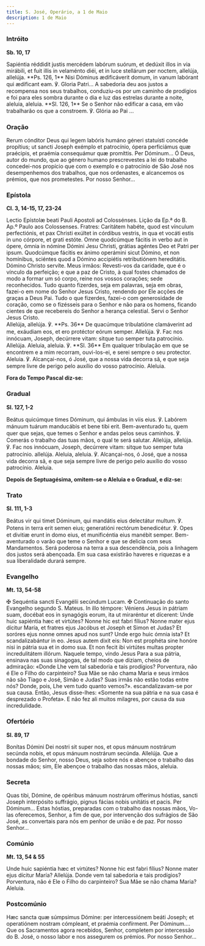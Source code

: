 ```yaml
---
title: S. José, Operário, a 1 de Maio
description: 1 de Maio
---
```


### Intróito

**Sb. 10, 17**

<div class="side-by-side not-content">
  <span>
    Sapiéntia réddidit justis mercédem labórum suórum, et dedúxit illos in via mirábili, et fuit
    illis in velaménto diéi, et in luce stellárum per noctem, allelúja, allelúja. **Ps. 126, 1**
    Nisi Dóminus ædificáverit domum, in vanum labórant qui ædíficant eam. ℣. Gloria Patri...
  </span>
  <span>
    A sabedoria deu aos justos a recompensa nos seus trabalhos, conduziu-os por um caminho de
    prodígios e foi para eles sombra durante o dia e luz das estrelas durante a noite, aleluia,
    aleluia. **Sl. 126, 1** Se o Senhor não edificar a casa, em vão trabalharão os que a constroem.
    ℣. Glória ao Pai ...
  </span>
</div>

### Oração

<div class="side-by-side not-content">
  <span>
    Rerum cónditor Deus qui legem labóris humáno géneri statuísti concéde propítius; ut sancti
    Joseph exémplo et patrocínio, ópera perficiámus quæ praécipis, et praémia consequámur quæ
    promíttis. Per Dóminum...
  </span>
  <span>
    Ó Deus, autor do mundo, que ao género humano prescrevestes a lei do trabalho concedei-nos
    propício que com o exemplo e o patrocínio de São José nos desempenhemos dos trabalhos, que nos
    ordenastes, e alcancemos os prémios, que nos prometestes. Por nosso Senhor...
  </span>
</div>

### Epístola

**Cl. 3, 14-15, 17, 23-24**

<div class="side-by-side not-content">
  <span>Lectio Epístolæ beati Pauli Apostoli ad Colossénses.</span>
  <span>Lição da Ep.ª do B. Ap.º Paulo aos Colossenses.</span>
  <span>
    Fratres: Caritátem habéte, quod est vínculum perfectiónis, et pax Christi exúltet in córdibus
    vestris, in qua et vocáti estis in uno córpore, et grati estóte. Omne quodcúmque fácitis in
    verbo aut in ópere, ómnia in nómine Dómini Jesu Christi, grátias agéntes Deo et Patri per ipsum.
    Quodcúmque fácitis ex ánimo operámini sicut Dómino, et non homínibus, sciéntes quod a Dómino
    accipiétis retributiónem hereditátis. Dómino Christo servíte.
  </span>
  <span>
    Meus irmãos: Revesti-vos da caridade, que é o vínculo da perfeição; e que a paz de Cristo, à
    qual fostes chamados de modo a formar um só corpo, reine nos vossos corações; sede reconhecidos.
    Tudo quanto fizerdes, seja em palavras, seja em obras, fazei-o em nome do Senhor Jesus Cristo,
    rendendo por Ele acções de graças a Deus Pai. Tudo o que fizerdes, fazei-o com generosidade de
    coração, como se o fizésseis para o Senhor e não para os homens, ficando cientes de que
    recebereis do Senhor a herança celestial. Servi o Senhor Jesus Cristo.
  </span>
</div>

<div class="side-by-side not-content">
  <span>
    Allelúja, allelúja. ℣. **Ps. 36** De quacúmque tribulatióne clamáverint ad me, exáudiam eos, et
    ero protéctor eórum semper. Allelúja. ℣. Fac nos innócuam, Joseph, decúrrere vitam: sitque tuo
    semper tuta patrocínio. Allelúja.
  </span>
  <span>
    Aleluia, aleluia. ℣. **Sl. 36** Em qualquer tribulação em que se encontrem e a mim recorram,
    ouvi-los-ei, e serei sempre o seu protector. Aleluia. ℣. Alcançai-nos, ó José, que a nossa vida
    decorra sã, e que seja sempre livre de perigo pelo auxílio do vosso patrocínio. Aleluia.
  </span>
</div>

**Fora do Tempo Pascal diz-se:**

### Gradual

**Sl. 127, 1-2**

<div class="side-by-side not-content">
  <span>
    Beátus quicúmque times Dóminum, qui ámbulas in viis eius. ℣. Labórem mánuum tuárum manducábis et
    bene tibi erit.
  </span>
  <span>
    Bem-aventurado tu, quem quer que sejas, que temes o Senhor e andas pelos seus caminhos. ℣.
    Comerás o trabalho das tuas mãos, o qual te será salutar.
  </span>
  <span>
    Allelúja, allelúja. ℣. Fac nos innócuam, Joseph, decúrrere vitam: sitque tuo semper tuta
    patrocínio. allelúja.
  </span>
  <span>
    Aleluia, aleluia. ℣. Alcançai-nos, ó José, que a nossa vida decorra sã, e que seja sempre livre
    de perigo pelo auxílio do vosso patrocínio. Aleluia.
  </span>
</div>

**Depois de Septuagésima, omitem-se o Aleluia e o Gradual, e diz-se:**

### Trato

**Sl. 111, 1-3**

<div class="side-by-side not-content">
  <span>
    Beátus vir qui timet Dóminum, qui mandátis eius delectátur multum. ℣. Potens in terra erit semen
    eius; generatióni rectórum benedicétur. ℣. Opes et divitiæ erunt in domo eius, et munificéntia
    eius manébit semper.
  </span>
  <span>
    Bem-aventurado o varão que teme o Senhor e que se delicia com seus Mandamentos. Será poderosa na
    terra a sua descendência, pois a linhagem dos justos será abençoada. Em sua casa existirão
    haveres e riquezas e a sua liberalidade durará sempre.
  </span>
</div>

### Evangelho

**Mt. 13, 54-58**

<div class="side-by-side not-content">
  <span>
    <span class="text-red-500">✠</span> Sequéntia sancti Evangélii secúndum Lucam.
  </span>
  <span>
    <span class="text-red-500">✠</span> Continuação do santo Evangelho segundo S. Mateus.
  </span>
  <span>
    In illo témpore: Véniens Jesus in pátriam suam, docébat eos in synagógis eorum, ita ut
    miraréntur et dícerent: Unde huic sapiéntia hæc et virtútes? Nonne hic est fabri fílius? Nonne
    mater ejus dícitur María, et fratres ejus Jacóbus et Joseph et Simon et Judas? Et soróres ejus
    nonne omnes apud nos sunt? Unde ergo huic ómnia ista? Et scandalizabántur in eo. Jesus autem
    dixit eis: Non est prophéta sine honóre nisi in pátria sua et in domo sua. Et non fecit ibi
    virtútes multas propter incredulitátem illórum.
  </span>
  <span>
    Naquele tempo, vindo Jesus Para a sua pátria, ensinava nas suas sinagogas, de tal modo que
    diziam, cheios de admiração: «Donde Lhe vem tal sabedoria e tais prodígios? Porventura, não é
    Ele o Filho do carpinteiro? Sua Mãe se não chama Maria e seus irmãos não são Tiago e José, Simão
    e Judas? Suas irmãs não estão todas entre nós? Donde, pois, Lhe vem tudo quanto vemos?».
    escandalizavam-se por sua causa. Então, Jesus disse-lhes: «Somente na sua pátria e na sua casa é
    desprezado o Profeta». E não fez ali muitos milagres, por causa da sua incredulidade.
  </span>
</div>

### Ofertório

**Sl. 89, 17**

<div class="side-by-side not-content">
  <span>
    Bonítas Dómini Dei nostri sit super nos, et opus mánuum nostrárum secúnda nobis, et opus mánuum
    nostrárum secúnda. Allelúja.
  </span>
  <span>
    Que a bondade do Senhor, nosso Deus, seja sobre nós e abençoe o trabalho das nossas mãos; sim,
    Ele abençoe o trabalho das nossas mãos, aleluia.
  </span>
</div>

### Secreta

<div class="side-by-side not-content">
  <span>
    Quas tibi, Dómine, de opéribus mánuum nostrárum offerímus hóstias, sancti Joseph interpósito
    suffrágio, pignus fácias nobis unitátis et pacis. Per Dóminum...
  </span>
  <span>
    Estas hóstias, preparadas com o trabalho das nossas mãos, Vo-las oferecemos, Senhor, a fim de
    que, por intervenção dos sufrágios de São José, as convertais para nós em penhor de união e de
    paz. Por nosso Senhor...
  </span>
</div>

### Comúnio

**Mt. 13, 54 & 55**

<div class="side-by-side not-content">
  <span>
    Unde huic sapiéntia hæc et virtútes? Nonne hic est fabri fílius? Nonne mater ejus dícitur María?
    Allelúja.
  </span>
  <span>
    Donde vem tal sabedoria e tais prodígios? Porventura, não é Ele o Filho do carpinteiro? Sua Mãe
    se não chama Maria? Aleluia.
  </span>
</div>

### Postcomúnio

<div class="side-by-side not-content">
  <span>
    Hæc sancta quæ súmpsimus Dómine: per intercessiónem beáti Joseph; et operatiónem nostram
    cómpleant, et praémia confírment. Per Dóminum....
  </span>
  <span>
    Que os Sacramentos agora recebidos, Senhor, completem por intercessão do B. José, o nosso labor
    e nos assegurem os prémios. Por nosso Senhor...
  </span>
</div>
